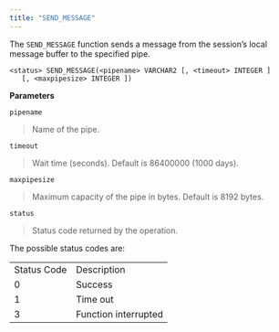 ```yaml
---
title: "SEND_MESSAGE"
---
```




The `SEND_MESSAGE` function sends a message from the session’s local message buffer to the specified pipe.

``` text
<status> SEND_MESSAGE(<pipename> VARCHAR2 [, <timeout> INTEGER ]
   [, <maxpipesize> INTEGER ])
```

**Parameters**

`pipename`

> Name of the pipe.

`timeout`

> Wait time (seconds). Default is 86400000 (1000 days).

`maxpipesize`

> Maximum capacity of the pipe in bytes. Default is 8192 bytes.

`status`

> Status code returned by the operation.

The possible status codes are:

|             |                      |
|-------------|----------------------|
| Status Code | Description          |
| 0           | Success              |
| 1           | Time out             |
| 3           | Function interrupted |
